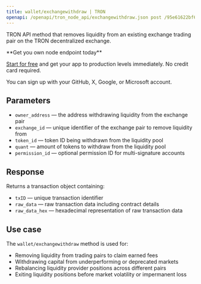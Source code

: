 ---
title: wallet/exchangewithdraw | TRON
openapi: /openapi/tron_node_api/exchangewithdraw.json post /95e61622bf6a8af293978377718e3b77/wallet/exchangewithdraw
---

TRON API method that removes liquidity from an existing exchange trading pair on the TRON decentralized exchange.

<Check>
**Get you own node endpoint today**

[Start for free](https://console.chainstack.com/) and get your app to production levels immediately. No credit card required.

You can sign up with your GitHub, X, Google, or Microsoft account.
</Check>

## Parameters

- `owner_address` — the address withdrawing liquidity from the exchange pair
- `exchange_id` — unique identifier of the exchange pair to remove liquidity from
- `token_id` — token ID being withdrawn from the liquidity pool
- `quant` — amount of tokens to withdraw from the liquidity pool
- `permission_id` — optional permission ID for multi-signature accounts

## Response

Returns a transaction object containing:

- `txID` — unique transaction identifier
- `raw_data` — raw transaction data including contract details
- `raw_data_hex` — hexadecimal representation of raw transaction data

## Use case

The `wallet/exchangewithdraw` method is used for:

- Removing liquidity from trading pairs to claim earned fees
- Withdrawing capital from underperforming or deprecated markets
- Rebalancing liquidity provider positions across different pairs
- Exiting liquidity positions before market volatility or impermanent loss